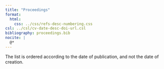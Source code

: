 ```yaml
---
title: "Proceedings"
format:
  html:
    css: ../css/refs-desc-numbering.css
csl: ../csl/cv-date-desc-doi-url.csl
bibliography: proceedings.bib
nocite: |
  @*
---
```


The list is ordered according to the date of publication, and not the date of creation.

::: {#refs}
:::

